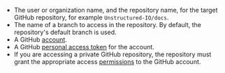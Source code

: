 - The user or organization name, and the repository name, for the target GitHub repository, for example `Unstructured-IO/docs`.
- The name of a branch to access in the repository. By default, the repository's default branch is used.
- A GitHub [account](https://docs.github.com/get-started/start-your-journey/creating-an-account-on-github).
- A GitHub [personal access token](https://docs.github.com/authentication/keeping-your-account-and-data-secure/managing-your-personal-access-tokens) for the account.
- If you are accessing a private GitHub repository, the repository must grant the appropriate access 
  [permissions](https://docs.github.com/en/repositories/managing-your-repositorys-settings-and-features/managing-repository-settings/managing-teams-and-people-with-access-to-your-repository) 
  to the GitHub account.
